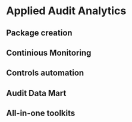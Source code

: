# Applied Audit Analytics

## Package creation

## Continious Monitoring

## Controls automation

## Audit Data Mart

## All-in-one toolkits